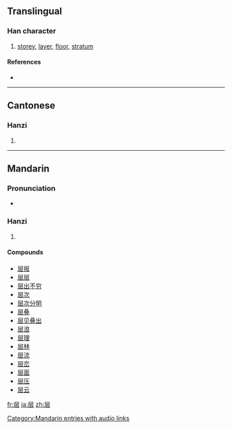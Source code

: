 {{also|層}}
==Translingual==

===Han character===
{{Han char|rn=44|rad=尸|as=04|sn=7|four=|canj=尸一一戈 (SMMI)}}

# [[storey]], [[layer]], [[floor]], [[stratum]]

====References====
* {{Han ref|kx=0300.241|hdz=20966.090|uh=5C42|ud=23618}}

----

==Cantonese==

===Hanzi===
{{yue-hanzi|jyut=|y=chang4|tra=層}}

# {{defn|Cantonese}}

----

==Mandarin==

===Pronunciation===
* {{audio|zh-céng.ogg|audio}}

===Hanzi===
{{cmn-hanzi|tra=層|pin=[[céng]] ([[ceng2]])|wg=ts'eng<sup>2</sup>}}

# {{defn|Mandarin}}

====Compounds====
* [[层报]]
* [[层层]]
* [[层出不穷]]
* [[层次]]
* [[层次分明]]
* [[层叠]]
* [[层见叠出]]
* [[层浪]]
* [[层理]]
* [[层林]]
* [[层流]]
* [[层峦]]
* [[层面]]
* [[层压]]
* [[层云]]

[[Category:Mandarin entries with audio links]]

[[fr:层]]
[[ja:层]]
[[zh:层]]
